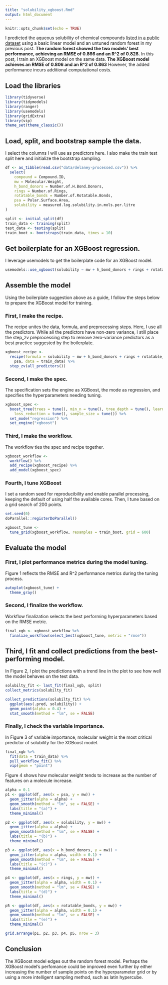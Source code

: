 ```yaml
---
title: "solubility_xgboost.Rmd"
output: html_document
---
```


```r
knitr::opts_chunk$set(echo = TRUE)
```

I predicted the aqueous solubility of chemical compounds [listed in a public dataset](https://github.com/deepchem/deepchem/blob/master/datasets/delaney-processed.csv) using a basic linear model and an untuned random forest in my previous post. **The random forest showed the two models' best performance, achieving an RMSE of 0.866 and an R^2 of 0.828.** In this post, I train an XGBoost model on the same data. **The XGBoost model achieves an RMSE of 0.806 and an R^2 of 0.863** However, the added performance incurs additional computational costs.

## Load the libraries

```r
library(tidyverse)
library(tidymodels)
library(ranger)
library(usemodels)
library(gridExtra)
library(vip)
theme_set(theme_classic())
```

## Load, split, and bootstrap sample the data.

I select the columns I will use as predictors here. I also make the train test split here and initialize the bootstrap sampling.

``` r
df <- as_tibble(read.csv("data/delaney-processed.csv")) %>%
  select(
    compound = Compound.ID, 
    mw = Molecular.Weight, 
    h_bond_donors = Number.of.H.Bond.Donors, 
    rings = Number.of.Rings, 
    rotatable_bonds = Number.of.Rotatable.Bonds, 
    psa = Polar.Surface.Area, 
    solubility = measured.log.solubility.in.mols.per.litre
)

split <- initial_split(df)
train_data <- training(split)
test_data <- testing(split)
train_boot <- bootstraps(train_data, times = 10)
```

## Get boilerplate for an XGBoost regression.

I leverage usemodels to get the boilerplate code for an XGBoost model.

```r
usemodels::use_xgboost(solubility ~ mw + h_bond_donors + rings + rotatable_bonds + psa, data = train_data)
```

## Assemble the model

Using the boilerplate suggestion above as a guide, I follow the steps below to prepare the XGBoost model for training.

### First, I make the recipe.

The recipe unites the data, formula, and preprocessing steps. Here, I use all the predictors. While all the predictors have non-zero variance, I still place the step_zv preprocessing step to remove zero-variance predictors as a best practice suggested by the boilerplate.

```r
xgboost_recipe <- 
  recipe(formula = solubility ~ mw + h_bond_donors + rings + rotatable_bonds + 
    psa, data = train_data) %>% 
  step_zv(all_predictors()) 
```

### Second, I make the spec.

The specification sets the engine as XGBoost, the mode as regression, and specifies the hyperparameters needing tuning.

```r
xgboost_spec <- 
  boost_tree(trees = tune(), min_n = tune(), tree_depth = tune(), learn_rate = tune(), 
    loss_reduction = tune(), sample_size = tune()) %>% 
  set_mode("regression") %>% 
  set_engine("xgboost") 
```

### Third, I make the workflow.

The workflow ties the spec and recipe together.

```r
xgboost_workflow <- 
  workflow() %>% 
  add_recipe(xgboost_recipe) %>% 
  add_model(xgboost_spec) 
```

### Fourth, I tune XGBoost

I set a random seed for reproducibility and enable parallel processing, keeping the default of using half the available cores. Then, I tune based on a grid search of 200 points.

```r
set.seed(0)
doParallel::registerDoParallel()

xgboost_tune <-
  tune_grid(xgboost_workflow, resamples = train_boot, grid = 600)
```

## Evaluate the model

### First, I plot performance metrics during the model tuning.

Figure 1 reflects the RMSE and R^2 performance metrics during the tuning process.

```r
autoplot(xgboost_tune) +
  theme_gray()
```

### Second, I finalize the workflow.

Workflow finalization selects the best performing hyperparameters based on the RMSE metric.

```r
final_xgb <- xgboost_workflow %>%
  finalize_workflow(select_best(xgboost_tune, metric = "rmse"))
```

## Third, I fit and collect predictions from the best-performing model.

In Figure 2, I plot the predictions with a trend line in the plot to see how well the model behaves on the test data.

```r
solubilty_fit <- last_fit(final_xgb, split)
collect_metrics(solubilty_fit)
```

```r
collect_predictions(solubilty_fit) %>%
  ggplot(aes(.pred, solubility)) +
  geom_point(alpha = 0.4) +
  stat_smooth(method = "lm", se = FALSE)
```

### Finally, I check the variable importance.

In Figure 3 of variable importance, molecular weight is the most critical predictor of solubility for the XGBoost model.

```r
final_xgb %>%
  fit(data = train_data) %>%
  pull_workflow_fit() %>%
  vip(geom = "point")
```

Figure 4 shows how molecular weight tends to increase as the number of features on a molecule increase.

``` r
alpha = 0.1
p1 <- ggplot(df, aes(x = psa, y = mw)) +
  geom_jitter(alpha = alpha) +
  geom_smooth(method = "lm", se = FALSE) +
  labs(title = "(a)") +
  theme_minimal()

p2 <- ggplot(df, aes(x = solubility, y = mw)) +
  geom_jitter(alpha = alpha) +
  geom_smooth(method = "lm", se = FALSE) +
  labs(title = "(b)") +
  theme_minimal()

p3 <- ggplot(df, aes(x = h_bond_donors, y = mw)) +
  geom_jitter(alpha = alpha, width = 0.1) +
  geom_smooth(method = "lm", se = FALSE) +
  labs(title = "(c)") +
  theme_minimal()

p4 <- ggplot(df, aes(x = rings, y = mw)) +
  geom_jitter(alpha = alpha, width = 0.1) +
  geom_smooth(method = "lm", se = FALSE) +
  labs(title = "(d)") +
  theme_minimal()

p5 <- ggplot(df, aes(x = rotatable_bonds, y = mw)) +
  geom_jitter(alpha = alpha, width = 0.1) +
  geom_smooth(method = "lm", se = FALSE) +
  labs(title = "(e)") +
  theme_minimal()

grid.arrange(p1, p2, p3, p4, p5, nrow = 3)
```

## Conclusion

The XGBoost model edges out the random forest model. Perhaps the XGBoost model's perfomance could be improved even further by either increasing the number of sample points on the hyperparameter grid or by using a more intelligent sampling method, such as latin hypercube.